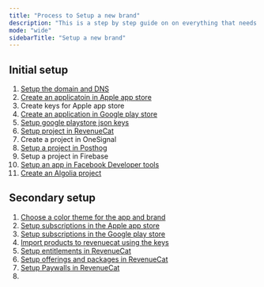```yaml
---
title: "Process to Setup a new brand"
description: "This is a step by step guide on on everything that needs to be done and how to do it to create a new brand for Dating"
mode: "wide"
sidebarTitle: "Setup a new brand"
---
```


## Initial setup

 1. [Setup the domain and DNS](/horizontal-scaling/domain/dns-setup)
 2. [Create an applicatoin in Apple app store](/horizontal-scaling/appstore/appstore)
 3. Create keys for Apple app store
 4. [Create an application in Google play store](/horizontal-scaling/googleplay/googleplaysetup)
 5. [Setup google playstore json keys](/horizontal-scaling/googleplay/setup-keys)
 6. [Setup project in RevenueCat](/horizontal-scaling/revenuecat/setup-project)
 7. Create a project in OneSignal
 8. [Setup a project in Posthog](/horizontal-scaling/posthog/setup-project)
 9. Setup a project in Firebase
10. [Setup an app in Facebook Developer tools](/horizontal-scaling/logins/facebook/create-facebook-app)
11. [Create an Algolia project](/horizontal-scaling/algolia/setup-project)

## Secondary setup

1. [Choose a color theme for the app and brand](/horizontal-scaling/branding/color-theme)
2. [Setup subscriptions in the Apple app store](/horizontal-scaling/appstore/subscriptions)
3. [Setup subscriptions in the Google play store](/horizontal-scaling/googleplay/subscriptions)
4. [Import products to revenuecat using the keys](/horizontal-scaling/revenuecat/setup-products)
5. [Setup entitlements in RevenueCat](/horizontal-scaling/revenuecat/setup-entintlements)
6. [Setup offerings and packages in RevenueCat](/horizontal-scaling/revenuecat/setup-offerings)
7. [Setup Paywalls in RevenueCat](/horizontal-scaling/revenuecat/setup-paywalls)
8. 